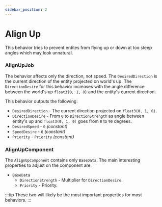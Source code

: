 ```yaml
---
sidebar_position: 2
---
```



# Align Up

This behavior tries to prevent entites from flying up or down at too steep angles which may look unnatural. 

### AlignUpJob

The behavior affects only the direction, not speed. The `DesiredDirection` is the current direction of the entity projected on world's up. The `DirectionDesire` for this behavior increases with the angle difference between the world's up `float3(0, 1, 0)` and the entity's current direction. 

This behavior outputs the following: 

- `DesiredDirection` - The current direction projected on `float3(0, 1, 0)`.
- `DirectionDesire` - From `0` to `DirectionStrength` as angle between entity's up and `float3(0, 1, 0)` goes from `0` to `90` degrees.
- `DesiredSpeed` - `0` *(constant)*
- `SpeedDesire` - `0` *(constant)*
- `Priority` -  `Priority` *(constant)*

### AlignUpComponent

The `AlignUpComponent` contains only `BaseData`. The main interesting properties to adjust on the component are:

- `BaseData` 
    - `DirectionStrength` - Multiplier for `DirectionDesire`.
    - `Priority` - Priority.

:::tip
These two will likely be the most important properties for most behaviors.
:::